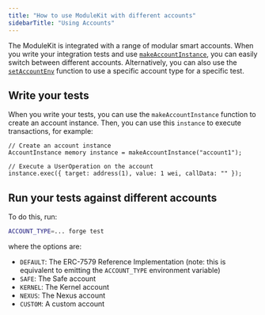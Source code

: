 ```yaml
---
title: "How to use ModuleKit with different accounts"
sidebarTitle: "Using Accounts"
---
```


The ModuleKit is integrated with a range of modular smart accounts. When you write your integration tests and use [`makeAccountInstance`](../../reference/testing/core/makeAccountInstance), you can easily switch between different accounts. Alternatively, you can also use the [`setAccountEnv`](../../reference/testing/utilities/setAccountEnv) function to use a specific account type for a specific test.

## Write your tests

When you write your tests, you can use the `makeAccountInstance` function to create an account instance. Then, you can use this `instance` to execute transactions, for example:

```solidity
// Create an account instance
AccountInstance memory instance = makeAccountInstance("account1");

// Execute a UserOperation on the account
instance.exec({ target: address(1), value: 1 wei, callData: "" });
```

## Run your tests against different accounts

To do this, run:

```bash
ACCOUNT_TYPE=... forge test
```

where the options are:

- `DEFAULT`: The ERC-7579 Reference Implementation (note: this is equivalent to emitting the `ACCOUNT_TYPE` environment variable)
- `SAFE`: The Safe account
- `KERNEL`: The Kernel account
- `NEXUS`: The Nexus account
- `CUSTOM`: A custom account

